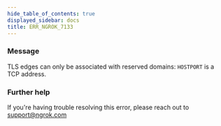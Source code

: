 ```yaml
---
hide_table_of_contents: true
displayed_sidebar: docs
title: ERR_NGROK_7133
---
```


### Message

TLS edges can only be associated with reserved domains: `HOSTPORT` is a TCP address.

<ErrorDetails />

### Further help

If you're having trouble resolving this error, please reach out to [support@ngrok.com](mailto:support@ngrok.com?subject=Help%20with%20ERR_NGROK_7133)
